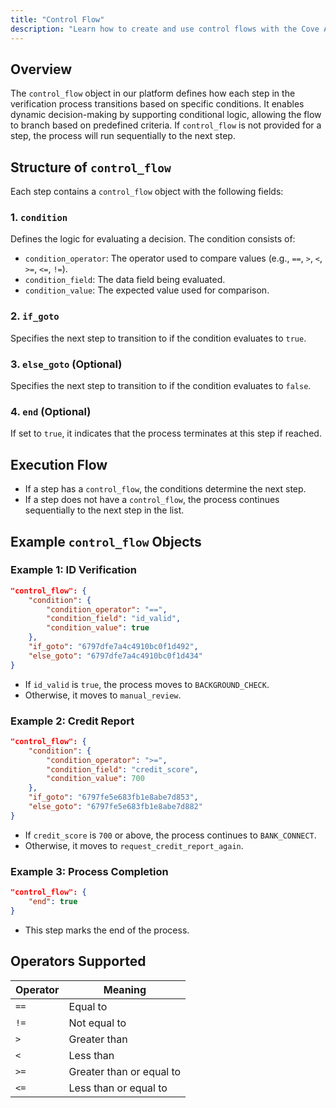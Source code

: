 ```yaml
---
title: "Control Flow"
description: "Learn how to create and use control flows with the Cove API."
---
```



## Overview
The `control_flow` object in our platform defines how each step in the verification process transitions based on specific conditions. It enables dynamic decision-making by supporting conditional logic, allowing the flow to branch based on predefined criteria. If `control_flow` is not provided for a step, the process will run sequentially to the next step.

## Structure of `control_flow`
Each step contains a `control_flow` object with the following fields:

### 1. `condition`
Defines the logic for evaluating a decision. The condition consists of:
- `condition_operator`: The operator used to compare values (e.g., `==`, `>`, `<`, `>=`, `<=`, `!=`).
- `condition_field`: The data field being evaluated.
- `condition_value`: The expected value used for comparison.

### 2. `if_goto`
Specifies the next step to transition to if the condition evaluates to `true`.

### 3. `else_goto` (Optional)
Specifies the next step to transition to if the condition evaluates to `false`.

### 4. `end` (Optional)
If set to `true`, it indicates that the process terminates at this step if reached.

## Execution Flow
- If a step has a `control_flow`, the conditions determine the next step.
- If a step does not have a `control_flow`, the process continues sequentially to the next step in the list.

## Example `control_flow` Objects

### Example 1: ID Verification
```json
"control_flow": {
    "condition": {
        "condition_operator": "==",
        "condition_field": "id_valid",
        "condition_value": true
    },
    "if_goto": "6797dfe7a4c4910bc0f1d492",
    "else_goto": "6797dfe7a4c4910bc0f1d434"
}
```
- If `id_valid` is `true`, the process moves to `BACKGROUND_CHECK`.
- Otherwise, it moves to `manual_review`.

### Example 2: Credit Report
```json
"control_flow": {
    "condition": {
        "condition_operator": ">=",
        "condition_field": "credit_score",
        "condition_value": 700
    },
    "if_goto": "6797fe5e683fb1e8abe7d853",
    "else_goto": "6797fe5e683fb1e8abe7d882"
}
```
- If `credit_score` is `700` or above, the process continues to `BANK_CONNECT`.
- Otherwise, it moves to `request_credit_report_again`.

### Example 3: Process Completion
```json
"control_flow": {
    "end": true
}
```
- This step marks the end of the process.

## Operators Supported
| Operator | Meaning |
|----------|---------|
| `==`     | Equal to |
| `!=`     | Not equal to |
| `>`      | Greater than |
| `<`      | Less than |
| `>=`     | Greater than or equal to |
| `<=`     | Less than or equal to |


